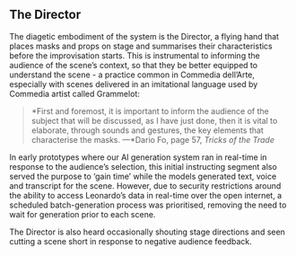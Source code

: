 
## The Director
The diagetic embodiment of the system is the Director, a flying hand that places masks and props on stage and summarises their characteristics before the improvisation starts. This is instrumental to informing the audience of the scene’s context, so that they be better equipped to understand the scene - a practice common in Commedia dell’Arte, especially with scenes delivered in an imitational language used by Commedia artist called Grammelot:

> *First and foremost, it is important to inform the audience of the subject that will be discussed, as I have just done, then it is vital to elaborate, through sounds and gestures, the key elements that characterise the masks.
—*Dario Fo, page 57, *Tricks of the Trade*
<Columns>
    <Fig
        src="director-sketch.jpg"
        width={2000}
        height={824}
    />
    <Fig
        src="director-system.jpg"
        width={2000}
        height={824}
    />
</Columns>
In early prototypes where our AI generation system ran in real-time in response to the audience’s selection, this initial instructing segment also served the purpose to ‘gain time’ while the models generated text, voice and transcript for the scene. However, due to security restrictions around the ability to access Leonardo’s data in real-time over the open internet, a scheduled batch-generation process was prioritised, removing the need to wait for generation prior to each scene.

The Director is also heard occasionally shouting stage directions and seen cutting a scene short in response to negative audience feedback.